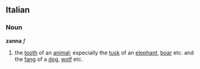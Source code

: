 ==Italian==
===Noun===
'''zanna''' ''f''
# the [[tooth]] of an [[animal]]; especially the [[tusk]] of an [[elephant]], [[boar]] etc. and the [[fang]] of a [[dog]], [[wolf]] etc.